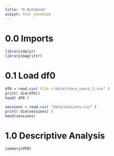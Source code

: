 ```yaml
---
title: "R Notebook"
output: html_notebook
---
```


# 0.0 Imports

```r
library(dplyr)
library(magrittr)
```

# 0.1 Load df0
```r
df0 = read.csv( file ="data/train_users_2.csv" )
print( dim(df0))
head( df0 )
```


```r
sessions = read.csv( "data/sessions.csv" )
print( dim(sessions) )
head(sessions)
```
#  1.0 Descriptive Analysis
```r
summary(df0)
```
```r

```
